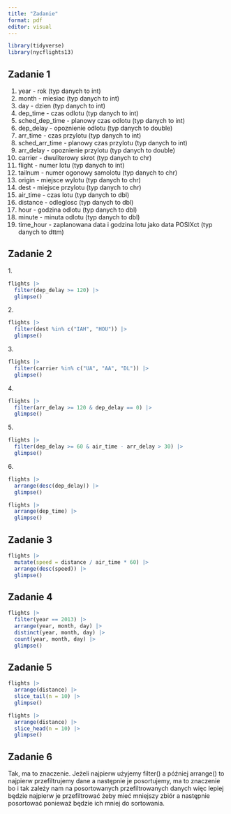 ---
title: "Zadanie"
format: pdf
editor: visual
---

```{r}
library(tidyverse)
library(nycflights13)
```

## Zadanie 1

1.  year - rok (typ danych to int)
2.  month - miesiac (typ danych to int)
3.  day - dzien (typ danych to int)
4.  dep_time - czas odlotu (typ danych to int)
5.  sched_dep_time - planowy czas odlotu (typ danych to int)
6.  dep_delay - opoznienie odlotu (typ danych to double)
7.   arr_time - czas przylotu (typ danych to int)
8.  sched_arr_time - planowy czas przylotu (typ danych to int)
9.  arr_delay - opoznienie przylotu (typ danych to double)
10. carrier - dwuliterowy skrot (typ danych to chr)
11. flight - numer lotu (typ danych to int)
12. tailnum - numer ogonowy samolotu (typ danych to chr)
13. origin - miejsce wylotu (typ danych to chr)
14. dest - miejsce przylotu (typ danych to chr)
15. air_time - czas lotu (typ danych to dbl)
16. distance - odleglosc (typ danych to dbl)
17. hour - godzina odlotu (typ danych to dbl)
18. minute - minuta odlotu (typ danych to dbl)
19. time_hour - zaplanowana data i godzina lotu jako data POSIXct (typ danych to dttm)

## Zadanie 2

1\.

```{r}
flights |>
  filter(dep_delay >= 120) |>
  glimpse()
```

2\.

```{r}
flights |>
  filter(dest %in% c("IAH", "HOU")) |>
  glimpse()
```

3\.

```{r}
flights |>
  filter(carrier %in% c("UA", "AA", "DL")) |>
  glimpse()
```

4\.

```{r}
flights |>
  filter(arr_delay >= 120 & dep_delay == 0) |>
  glimpse()
```

5\.

```{r}
flights |>
  filter(dep_delay >= 60 & air_time - arr_delay > 30) |>
  glimpse()
```

6\.

```{r}
flights |>
  arrange(desc(dep_delay)) |>
  glimpse()

flights |>
  arrange(dep_time) |>
  glimpse()
```

## Zadanie 3

```{r}
flights |>
  mutate(speed = distance / air_time * 60) |>
  arrange(desc(speed)) |>
  glimpse()
```

## 

## Zadanie 4

```{r}
flights |>
  filter(year == 2013) |>
  arrange(year, month, day) |>
  distinct(year, month, day) |>
  count(year, month, day) |>
  glimpse()
```

## Zadanie 5

```{r}
flights |>
  arrange(distance) |>
  slice_tail(n = 10) |>
  glimpse()

flights |>
  arrange(distance) |>
  slice_head(n = 10) |>
  glimpse()
```

## Zadanie 6

Tak, ma to znaczenie. Jeżeli najpierw użyjemy filter() a później arrange() to najpierw przefiltrujemy dane a następnie je posortujemy, ma to znaczenie bo i tak zależy nam na posortowanych przefiltrowanych danych więc lepiej będzie najpierw je przefiltrować żeby mieć mniejszy zbiór a następnie posortować ponieważ będzie ich mniej do sortowania.
